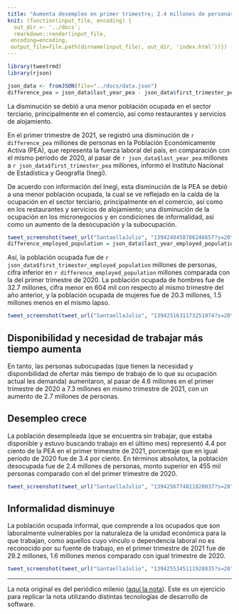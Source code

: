 ```yaml
---
title: "Aumenta desempleo en primer trimestre; 2.4 millones de personas están desocupadas"
knit: (function(input_file, encoding) {
  out_dir <- '../docs';
  rmarkdown::render(input_file,
 encoding=encoding,
 output_file=file.path(dirname(input_file), out_dir, 'index.html'))})
---
```


```r
library(tweetrmd)
library(rjson)
```

```r
json_data <- fromJSON(file="../docs/data.json")
difference_pea = json_data$last_year_pea - json_data$first_trimester_pea
```

La disminución se debió a una menor población ocupada en el sector terciario, principalmente en el
comercio, así como restaurantes y servicios de alojamiento.

En el primer trimestre de 2021, se registró una disminución de `r difference_pea` millones de
personas en la Población Económicamente Activa (PEA), que representa la fuerza laboral del país, en
comparación con el mismo periodo de 2020, al pasar de `r json_data$last_year_pea` millones a
`r json_data$first_trimester_pea` millones, informó el Instituto Nacional de Estadística y
Geografía (Inegi).

De acuerdo con información del Inegi, esta disminución de la PEA se debió a una menor población
ocupada, la cual se ve reflejado en la caída de la ocupación en el sector terciario, principalmente
en el comercio, así como en los restaurantes y servicios de alojamiento; una disminución de la
ocupación en los micronegocios y en condiciones de informalidad, así como un aumento de la
desocupación y la subocupación.

```r
tweet_screenshot(tweet_url("SantaellaJulio", "1394248458786246657?s=20"))
difference_employed_population = json_data$last_year_employed_population - json_data$first_trimester_employed_population
```

Así, la población ocupada fue de `r json_data$first_trimester_employed_population` millones de
personas, cifra inferior en `r difference_employed_population` millones comparada con la del primer
trimestre de 2020. La población ocupada de hombres fue de 32.7 millones, cifra menor en 604 mil con
respecto al mismo trimestre del año anterior, y la población ocupada de mujeres fue de 20.3 millones,
1.5 millones menos en el mismo lapso.

```r
tweet_screenshot(tweet_url("SantaellaJulio", "1394251631173251074?s=20"))
```

## Disponibilidad y necesidad de trabajar más tiempo aumenta

En tanto, las personas subocupadas (que tienen la necesidad y disponibilidad de ofertar más tiempo de trabajo de lo que su ocupación actual les demanda) aumentaron, al pasar de 4.6 millones en el primer trimestre de 2020 a 7.3 millones en mismo trimestre de 2021, con un aumento de 2.7 millones de personas.

## Desempleo crece

La población desempleada (que se encuentra sin trabajar, que estaba disponible y estuvo buscando trabajo en el último mes) representó 4.4 por ciento de la PEA en el primer trimestre de 2021, porcentaje que en igual periodo de 2020 fue de 3.4 por ciento. En términos absolutos, la población desocupada fue de 2.4 millones de personas, monto superior en 455 mil personas comparado con el del primer trimestre de 2020.

```r
tweet_screenshot(tweet_url("SantaellaJulio", "1394256774811820037?s=20"))
```

## Informalidad disminuye

La población ocupada informal, que comprende a los ocupados que son laboralmente vulnerables por la naturaleza de la unidad económica para la que trabajan, como aquellos cuyo vínculo o dependencia laboral no es reconocido por su fuente de trabajo, en el primer trimestre de 2021 fue de 29.2 millones, 1.6 millones menos comparado con igual trimestre de 2020.

```r
tweet_screenshot(tweet_url("SantaellaJulio", "1394255345111928835?s=20"))
```

---
La nota original es del periódico milenio ([aquí la nota](https://www.milenio.com/negocios/aumenta-desempleo-en-mexico-durante-el-primer-trimestre-inegi)). Este es un ejercicio para replicar la nota utilizando distintas tecnologías de desarrollo de software.